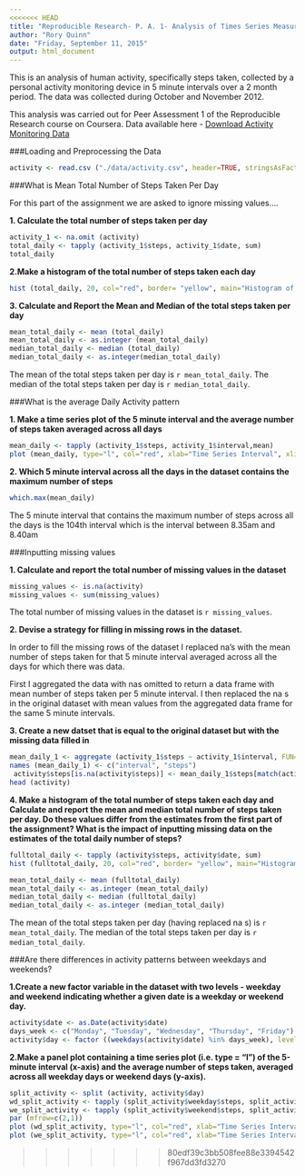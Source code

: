 ```yaml
---
<<<<<<< HEAD
title: "Reproducible Research- P. A. 1- Analysis of Times Series Measurements of Human Activity (Steps Taken)"
author: "Rory Quinn"
date: "Friday, September 11, 2015"
output: html_document
---
```


This is an analysis of human activity, specifically steps taken, collected by a personal activity monitoring device in 5 minute intervals over a 2 month period. The data was collected during October and November 2012. 

This analysis was carried out for Peer Assessment 1 of the Reproducible Research course on Coursera. Data available here - [Download Activity Monitoring Data](https://d396qusza40orc.cloudfront.net/repdata%2Fdata%2Factivity.zip) 

###Loading and Preprocessing the Data

```r
activity <- read.csv ("./data/activity.csv", header=TRUE, stringsAsFactors=FALSE)
```

###What is Mean Total Number of Steps Taken Per Day

For this part of the assignment we are asked to ignore missing values....  

**1. Calculate the total number of steps taken per day**

```r

activity_1 <- na.omit (activity)
total_daily <- tapply (activity_1$steps, activity_1$date, sum)
total_daily
````

**2.Make a histogram of the total number of steps taken each day**

```r
hist (total_daily, 20, col="red", border= "yellow", main="Histogram of Total Daily Steps", xlab="Total Daily Steps", xlim=c(0,25000))
```

**3. Calculate and Report the Mean and Median of the total steps taken per day**

```r
mean_total_daily <- mean (total_daily)
mean_total_daily <- as.integer (mean_total_daily)
median_total_daily <- median (total_daily)
median_total_daily <- as.integer(median_total_daily)
```

The mean of the total steps taken per day is `r mean_total_daily`. The median of the total steps taken per day is `r median_total_daily`.

###What is the average Daily Activity pattern

**1. Make a time series plot of the 5 minute interval and the average number of steps taken averaged across all days**

```r
mean_daily <- tapply (activity_1$steps, activity_1$interval,mean)
plot (mean_daily, type="l", col="red", xlab="Time Series Interval", xlim=c(0,300), ylab="Mean Steps across all days")
```

**2. Which 5 minute interval across all the days in the dataset contains the maximum number of steps**

```r
which.max(mean_daily)
```

The 5 minute interval that contains the maximum number of steps across all the days is the  104th interval which is the interval between 8.35am and 8.40am

###Inputting missing values

**1. Calculate and report the total number of missing values in the dataset**

```r
missing_values <- is.na(activity)
missing_values <- sum(missing_values)
```

The total number of missing values in the dataset is `r missing_values`.

**2. Devise a strategy for filling in missing rows in the dataset.** 

In order to fill the missing rows of the dataset I replaced na's with the mean number of steps taken for that 5 minute interval averaged across all the days for which there was data. 

First I aggregated the data with nas omitted to return a data frame with mean number of steps taken per 5 minute interval. I then replaced the na s in the original dataset with mean values from the aggregated data frame for the same 5 minute intervals. 

**3. Create a new datset that is equal to the original dataset but with the missing data filled in** 

``` r
mean_daily_1 <- aggregate (activity_1$steps ~ activity_1$interval, FUN=mean)
names (mean_daily_1) <- c("interval", "steps")
 activity$steps[is.na(activity$steps)] <- mean_daily_1$steps[match(activity$interval[is.na(activity$steps)],mean_daily_1$interval)]
head (activity)
```

**4. Make a histogram of the total number of steps taken each day and Calculate and report the mean and median total number of steps taken per day. Do these values differ from the estimates from the first part of the assignment? What is the impact of inputting missing data on the estimates of the total daily number of steps?**

```r
fulltotal_daily <- tapply (activity$steps, activity$date, sum)
hist (fulltotal_daily, 20, col="red", border= "yellow", main="Histogram of Total Daily Steps", xlab="Total Daily Steps", xlim=c(0,25000))
```

``` r
mean_total_daily <- mean (fulltotal_daily)
mean_total_daily <- as.integer (mean_total_daily)
median_total_daily <- median (fulltotal_daily)
median_total_daily <- as.integer (median_total_daily)
```

The mean of the total steps taken per day (having replaced na s) is `r mean_total_daily`. The median of the total steps taken per day is `r median_total_daily`. 

###Are there differences in activity patterns between weekdays and weekends?

**1.Create a new factor variable in the dataset with two levels - weekday and weekend indicating whether a given date is a weekday or weekend day.**

``` r
activity$date <- as.Date(activity$date)
days_week <- c("Monday", "Tuesday", "Wednesday", "Thursday", "Friday")
activity$day <- factor ((weekdays(activity$date) %in% days_week), levels=c(FALSE, TRUE), labels=c("weekend", "weekday"))
```

**2.Make a panel plot containing a time series plot (i.e. type = "l") of the 5-minute interval (x-axis) and the average number of steps taken, averaged across all weekday days or weekend days (y-axis).**

```r
split_activity <- split (activity, activity$day)
wd_split_activity <- tapply (split_activity$weekday$steps, split_activity$weekday$interval, mean)
we_split_activity <- tapply (split_activity$weekend$steps, split_activity$weekend$interval, mean)
par (mfrow=c(2,1))
plot (wd_split_activity, type="l", col="red", xlab="Time Series Interval", ylab= "Mean Steps", main="Weekday", ylim=c(0,250))
plot (we_split_activity, type="l", col="red", xlab="Time Series Interval",  ylab= "Mean Steps", main="Weekend", ylim=c(0,250))
```





>>>>>>> 80edf39c3bb508fee88e3394542f967dd3fd3270
